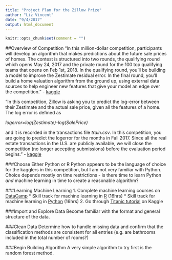 ```yaml
---
title: "Project Plan for the Zillow Prize"
author: "Liz Vincent"
date: "9/4/2017"
output: html_document
---
```


```r
knitr::opts_chunk$set(comment = "")
```

##Overview of Competition
"In this million-dollar competition, participants will develop an algorithm that makes predictions about the future sale prices of homes. The contest is structured into two rounds, the qualifying round which opens May 24, 2017 and the private round for the 100 top qualifying teams that opens on Feb 1st, 2018. In the qualifying round, you’ll be building a model to improve the Zestimate residual error. In the final round, you’ll build a home valuation algorithm from the ground up, using external data sources to help engineer new features that give your model an edge over the competition."
- [kaggle](https://www.kaggle.com/c/zillow-prize-1)

"In this competition, Zillow is asking you to predict the log-error between their Zestimate and the actual sale price, given all the features of a home. The log error is defined as

*logerror=log(Zestimate)-log(SalePrice)*

and it is recorded in the transactions file *train.csv*. In this competition, you are going to predict the logerror for the months in Fall 2017. Since all the real estate transactions in the U.S. are publicly available, we will close the competition (no longer accepting submissions) before the evaluation period begins." - [kaggle](https://www.kaggle.com/c/zillow-prize-1/data)

###Choose Either Python or R
Python appears to be the language of choice for the kagglers in this competition, but I am not very familiar with Python. Choice depends mostly on time restrictions - is there time to learn Python *and* machine learning in time to create a reasonable algorithm?

###Learning Machine Learning
1. Complete machine learning courses on [DataCamp](https://www.datacamp.com/home)
    * Skill track for machine learning in [R](https://www.datacamp.com/tracks/machine-learning) (16hrs)
    * Skill track for machine learning in [Python](https://www.datacamp.com/tracks/machine-learning-with-python) (16hrs)
2. Go through [Titanic tutorial](https://www.kaggle.com/c/titanic) on Kaggle

###Import and Explore Data
Become familiar with the format and general structure of the data.

###Clean Data
Determine how to handle missing data and confirm that the classification methods are consistent for all entries (e.g. are bathrooms included in the total number of rooms?)

###Begin Building Algorithm
A very simple algorithm to try first is the random forest method.